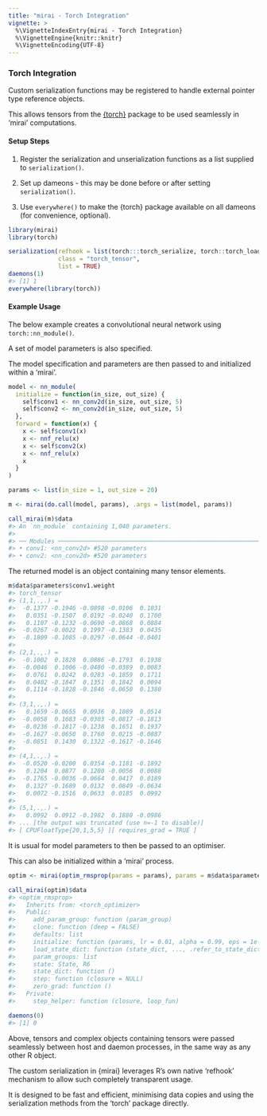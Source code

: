```yaml
---
title: "mirai - Torch Integration"
vignette: >
  %\VignetteIndexEntry{mirai - Torch Integration}
  %\VignetteEngine{knitr::knitr}
  %\VignetteEncoding{UTF-8}
---
```



### Torch Integration

Custom serialization functions may be registered to handle external pointer type reference objects.

This allows tensors from the [{torch}](https://torch.mlverse.org/) package to be used seamlessly in 'mirai' computations.

#### Setup Steps

1. Register the serialization and unserialization functions as a list supplied to `serialization()`.

2. Set up dameons - this may be done before or after setting `serialization()`.

3. Use `everywhere()` to make the {torch} package available on all dameons (for convenience, optional).


```r
library(mirai)
library(torch)

serialization(refhook = list(torch:::torch_serialize, torch::torch_load),
              class = "torch_tensor",
              list = TRUE)
daemons(1)
#> [1] 1
everywhere(library(torch))
```
#### Example Usage

The below example creates a convolutional neural network using `torch::nn_module()`.

A set of model parameters is also specified.

The model specification and parameters are then passed to and initialized within a 'mirai'.

```r
model <- nn_module(
  initialize = function(in_size, out_size) {
    self$conv1 <- nn_conv2d(in_size, out_size, 5)
    self$conv2 <- nn_conv2d(in_size, out_size, 5)
  },
  forward = function(x) {
    x <- self$conv1(x)
    x <- nnf_relu(x)
    x <- self$conv2(x)
    x <- nnf_relu(x)
    x
  }
)

params <- list(in_size = 1, out_size = 20)

m <- mirai(do.call(model, params), .args = list(model, params))

call_mirai(m)$data
#> An `nn_module` containing 1,040 parameters.
#> 
#> ── Modules ────────────────────────────────────────────────────────────────────────────────────────────────────────────────────
#> • conv1: <nn_conv2d> #520 parameters
#> • conv2: <nn_conv2d> #520 parameters
```
The returned model is an object containing many tensor elements.

```r
m$data$parameters$conv1.weight
#> torch_tensor
#> (1,1,.,.) = 
#>  -0.1377 -0.1946 -0.0898 -0.0106  0.1031
#>   0.0351 -0.1507  0.0192 -0.0240  0.1700
#>   0.1107 -0.1232 -0.0690 -0.0868  0.0884
#>  -0.0267 -0.0022  0.1997 -0.1383  0.0435
#>  -0.1809 -0.1085 -0.0297 -0.0644 -0.0401
#> 
#> (2,1,.,.) = 
#>  -0.1002  0.1828  0.0886 -0.1793  0.1938
#>  -0.0046  0.1006 -0.0480 -0.0389  0.0083
#>   0.0761  0.0242  0.0283 -0.1859  0.1711
#>   0.0402 -0.1847  0.1351  0.1842  0.0094
#>   0.1114 -0.1828 -0.1846 -0.0650  0.1380
#> 
#> (3,1,.,.) = 
#>   0.1659 -0.0655  0.0936  0.1089  0.0514
#>  -0.0058  0.1683 -0.0303 -0.0817 -0.1813
#>  -0.0236 -0.1817 -0.1238  0.1651  0.1937
#>  -0.1627 -0.0650  0.1760  0.0215 -0.0887
#>  -0.0851  0.1430  0.1322 -0.1617 -0.1646
#> 
#> (4,1,.,.) = 
#>  -0.0520 -0.0200  0.0354 -0.1181 -0.1892
#>   0.1204  0.0877  0.1280 -0.0056  0.0088
#>  -0.1765 -0.0036 -0.0664  0.0417  0.0189
#>   0.1327 -0.1689  0.0132  0.0849 -0.0634
#>   0.0072 -0.1516  0.0633  0.0185  0.0992
#> 
#> (5,1,.,.) = 
#>   0.0992  0.0912 -0.1982  0.1880 -0.0986
#> ... [the output was truncated (use n=-1 to disable)]
#> [ CPUFloatType{20,1,5,5} ][ requires_grad = TRUE ]
```
It is usual for model parameters to then be passed to an optimiser.

This can also be initialized within a 'mirai' process.

```r
optim <- mirai(optim_rmsprop(params = params), params = m$data$parameters)

call_mirai(optim)$data
#> <optim_rmsprop>
#>   Inherits from: <torch_optimizer>
#>   Public:
#>     add_param_group: function (param_group) 
#>     clone: function (deep = FALSE) 
#>     defaults: list
#>     initialize: function (params, lr = 0.01, alpha = 0.99, eps = 1e-08, weight_decay = 0, 
#>     load_state_dict: function (state_dict, ..., .refer_to_state_dict = FALSE) 
#>     param_groups: list
#>     state: State, R6
#>     state_dict: function () 
#>     step: function (closure = NULL) 
#>     zero_grad: function () 
#>   Private:
#>     step_helper: function (closure, loop_fun)

daemons(0)
#> [1] 0
```
Above, tensors and complex objects containing tensors were passed seamlessly between host and daemon processes, in the same way as any other R object.

The custom serialization in {mirai} leverages R's own native 'refhook' mechanism to allow such completely transparent usage.

It is designed to be fast and efficient, minimising data copies and using the serialization methods from the 'torch' package directly.
